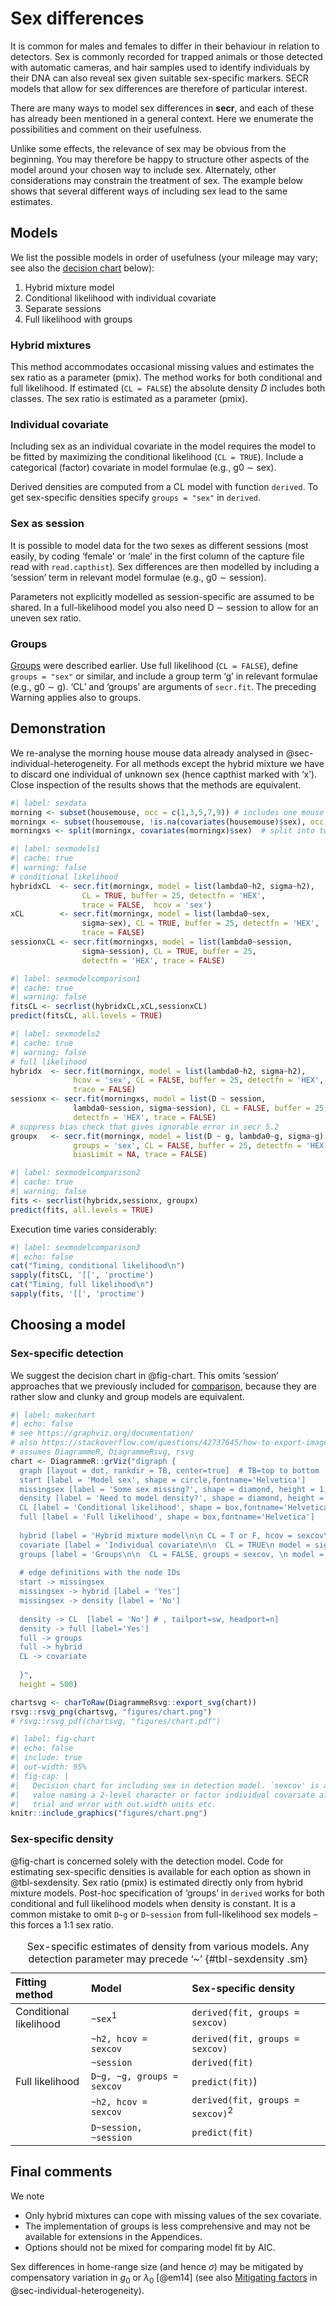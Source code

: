 # Sex differences {#sec-sex}

It is common for males and females to differ in their behaviour in relation to detectors. Sex is commonly recorded for trapped animals or those detected with automatic cameras, and hair samples used to identify individuals by their DNA can also reveal sex given suitable sex-specific markers. SECR models that allow for sex differences are therefore of particular interest.

There are many ways to model sex differences in **secr**, and each of these has already been mentioned in a general context. Here we enumerate the possibilities and comment on their usefulness.

Unlike some effects, the relevance of sex may be obvious from the beginning. You may therefore be happy to structure other aspects of the model around your chosen way to include sex. Alternately, other considerations may constrain the treatment of sex. The example below shows that several different ways of including sex lead to the same estimates.

## Models 

We list the possible models in order of usefulness (your mileage may vary; see also the [decision chart](#sec-decisionchart) below):

1. Hybrid mixture model
2. Conditional likelihood with individual covariate
3. Separate sessions
4. Full likelihood with groups

### Hybrid mixtures

This method accommodates occasional missing values and estimates the sex ratio as a parameter (pmix). The method works for both conditional and full likelihood. If estimated (`CL = FALSE`) the absolute density $D$ includes both classes. The sex ratio is estimated as a parameter (pmix).

### Individual covariate

Including sex as an individual covariate in the model requires the model to be fitted by maximizing the conditional likelihood (`CL = TRUE`). Include a categorical (factor) covariate in model formulae (e.g., g0 $\sim$ sex). 

::: {.callout-tip}
Derived densities are computed from a CL model with function `derived`. To get sex-specific densities specify `groups = "sex"` in `derived`.
:::

### Sex as session

It is possible to model data for the two sexes as different sessions (most easily, by coding 'female' or 'male' in the first column of the capture file read with `read.capthist`). Sex differences are then modelled by including a 'session' term in relevant model formulae (e.g., g0 $\sim$ session). 

::: {.callout-warning}
Parameters not explicitly modelled as session-specific are assumed to be shared. In a full-likelihood model you also need D $\sim$ session to allow for an uneven sex ratio.
:::

### Groups

[Groups](05-theory-special-topics.qmd#groups) were described earlier. Use full likelihood (`CL = FALSE`), define `groups = "sex"` or similar, and include a group term 'g' in relevant formulae (e.g., g0 $\sim$ g). 'CL' and 'groups' are arguments of `secr.fit`. The preceding Warning applies also to groups.

## Demonstration {#sec-demonstration}

We re-analyse the morning house mouse data already analysed in @sec-individual-heterogeneity. \index{House mouse} For all methods except the hybrid mixture we have to discard one individual of unknown sex (hence capthist marked with 'x'). Close inspection of the results shows that the methods are equivalent.

```r
#| label: sexdata
morning <- subset(housemouse, occ = c(1,3,5,7,9)) # includes one mouse with sex unknown
morningx <- subset(housemouse, !is.na(covariates(housemouse)$sex), occ = c(1,3,5,7,9))
morningxs <- split(morningx, covariates(morningx)$sex)  # split into two sessions
```

```r
#| label: sexmodels1
#| cache: true
#| warning: false
# conditional likelihood
hybridxCL  <- secr.fit(morningx, model = list(lambda0~h2, sigma~h2),
                CL = TRUE, buffer = 25, detectfn = 'HEX', 
                trace = FALSE,  hcov = 'sex')
xCL        <- secr.fit(morningx, model = list(lambda0~sex, 
                sigma~sex), CL = TRUE, buffer = 25, detectfn = 'HEX', 
                trace = FALSE)
sessionxCL <- secr.fit(morningxs, model = list(lambda0~session, 
                sigma~session), CL = TRUE, buffer = 25, 
                detectfn = 'HEX', trace = FALSE)
```

```r
#| label: sexmodelcomparison1
#| cache: true
#| warning: false
fitsCL <- secrlist(hybridxCL,xCL,sessionxCL)
predict(fitsCL, all.levels = TRUE)
```

```r
#| label: sexmodels2
#| cache: true
#| warning: false
# full likelihood
hybridx  <- secr.fit(morningx, model = list(lambda0~h2, sigma~h2), 
              hcov = 'sex', CL = FALSE, buffer = 25, detectfn = 'HEX', 
              trace = FALSE)
sessionx <- secr.fit(morningxs, model = list(D ~ session, 
              lambda0~session, sigma~session), CL = FALSE, buffer = 25,
              detectfn = 'HEX', trace = FALSE)
# suppress bias check that gives ignorable error in secr 5.2
groupx   <- secr.fit(morningx, model = list(D ~ g, lambda0~g, sigma~g), 
              groups = 'sex', CL = FALSE, buffer = 25, detectfn = 'HEX', 
              biasLimit = NA, trace = FALSE)
```

```r
#| label: sexmodelcomparison2
#| cache: true
#| warning: false
fits <- secrlist(hybridx,sessionx, groupx)
predict(fits, all.levels = TRUE)
```

Execution time varies considerably:

```r
#| label: sexmodelcomparison3
#| echo: false
cat("Timing, conditional likelihood\n")
sapply(fitsCL, '[[', 'proctime')
cat("Timing, full likelihood\n")
sapply(fits, '[[', 'proctime')
```

## Choosing a model {#sec-decisionchart}

### Sex-specific detection

We suggest the decision chart in @fig-chart. This omits 'session' approaches that we previously included for [comparison](#sec-demonstration), because they are rather slow and clunky and group models are equivalent.

```r
#| label: makechart
#| echo: false
# see https://graphviz.org/documentation/
# also https://stackoverflow.com/questions/42737645/how-to-export-images-of-diagrammer-in-r
# assumes DiagrammeR, DiagrammeRsvg, rsvg
chart <- DiagrammeR::grViz("digraph {
  graph [layout = dot, rankdir = TB, center=true]  # TB=top to bottom
  start [label = 'Model sex', shape = circle,fontname='Helvetica']
  missingsex [label = 'Some sex missing?', shape = diamond, height = 1,fontname='Helvetica']
  density [label = 'Need to model density?', shape = diamond, height = 1,fontname='Helvetica']
  CL [label = 'Conditional likelihood', shape = box,fontname='Helvetica']
  full [label = 'Full likelihood', shape = box,fontname='Helvetica']
  
  hybrid [label = 'Hybrid mixture model\n\n CL = T or F, hcov = sexcov\n model = sigma~h2 etc.', shape = oval, width=3,fontname='Helvetica']
  covariate [label = 'Individual covariate\n\n  CL = TRUE\n model = sigma~sex etc.', shape = oval, width=3,fontname='Helvetica']
  groups [label = 'Groups\n\n  CL = FALSE, groups = sexcov, \n model = sigma~g etc.', shape = oval, width=3,fontname='Helvetica']
  
  # edge definitions with the node IDs
  start -> missingsex
  missingsex -> hybrid [label = 'Yes']
  missingsex -> density [label = 'No']
  
  density -> CL  [label = 'No'] # , tailport=sw, headport=n]
  density -> full [label='Yes']
  full -> groups
  full -> hybrid
  CL -> covariate
  
  }",
  height = 500)

chartsvg <- charToRaw(DiagrammeRsvg::export_svg(chart))
rsvg::rsvg_png(chartsvg, "figures/chart.png")
# rsvg::rsvg_pdf(chartsvg, "figures/chart.pdf")  
```

```r
#| label: fig-chart
#| echo: false
#| include: true
#| out-width: 95%
#| fig-cap: |
#|   Decision chart for including sex in detection model. `sexcov' is a character
#|   value naming a 2-level character or factor individual covariate after some 
#|   trial and error with out.width units etc.
knitr::include_graphics("figures/chart.png")
```

### Sex-specific density

@fig-chart is concerned solely with the detection model. Code for estimating sex-specific densities is available for each option as shown in @tbl-sexdensity. Sex ratio (pmix) is estimated directly only from hybrid mixture models. Post-hoc specification of 'groups' in `derived` works for both conditional and full likelihood models when density is constant. It is a common mistake to omit `D~g` or `D~session` from full-likelihood sex models -- this forces a 1:1 sex ratio.

| Fitting method | Model | Sex-specific density |
|:-----------|:---------------|:---------------------|
| Conditional likelihood | `~sex`^1^ | `derived(fit, groups = sexcov)` |
|                        | `~h2, hcov = sexcov` | `derived(fit, groups = sexcov)` | 
|                        | `~session` | `derived(fit)` | 
| Full likelihood        | `D~g, ~g, groups = sexcov` | `predict(fit)`)
|                        | `~h2, hcov = sexcov` | `derived(fit, groups = sexcov)`^2^ | 
|                        | `D~session, ~session` | `predict(fit)` | 

: Sex-specific estimates of density from various models. Any detection parameter 
may precede '~' {#tbl-sexdensity .sm}

## Final comments

We note

* Only hybrid mixtures can cope with missing values of the sex covariate.
* The implementation of groups is less comprehensive and may not be available for extensions in the Appendices.
* Options should not be mixed for comparing model fit by AIC.

Sex differences in home-range size (and hence $\sigma$) may be mitigated by compensatory variation in $g_0$ or $\lambda_0$ [@em14] (see also [Mitigating factors](15-finite-mixtures.qmd#sec-mitigation) in @sec-individual-heterogeneity).

<!-- cf Greg Distiller post -->
